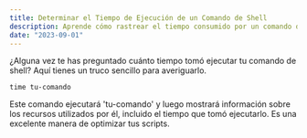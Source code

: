 ```yaml
---
title: Determinar el Tiempo de Ejecución de un Comando de Shell
description: Aprende cómo rastrear el tiempo consumido por un comando de shell en un sistema basado en Unix.
date: "2023-09-01"
---
```


¿Alguna vez te has preguntado cuánto tiempo tomó ejecutar tu comando de shell? Aquí tienes un truco sencillo para averiguarlo.

```shell
time tu-comando
```

Este comando ejecutará 'tu-comando' y luego mostrará información sobre los recursos utilizados por él, incluido el tiempo que tomó ejecutarlo. Es una excelente manera de optimizar tus scripts.